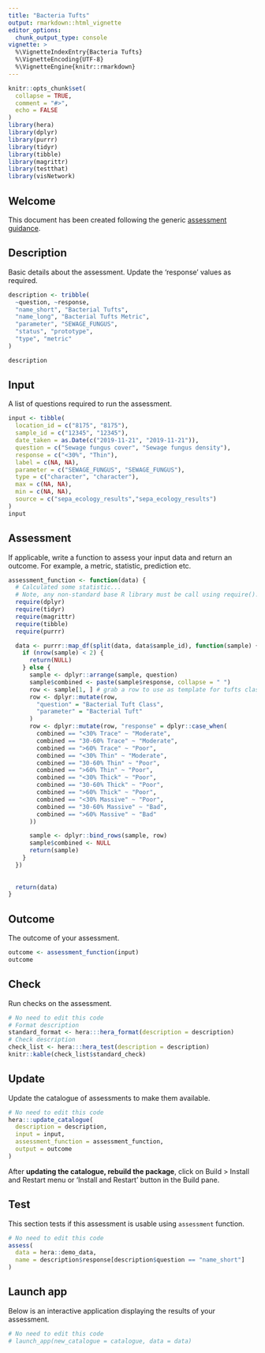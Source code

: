 ```yaml
---
title: "Bacteria Tufts"
output: rmarkdown::html_vignette
editor_options: 
  chunk_output_type: console
vignette: >
  %\VignetteIndexEntry{Bacteria Tufts}
  %\VignetteEncoding{UTF-8}  
  %\VignetteEngine{knitr::rmarkdown}
---
```


```r
knitr::opts_chunk$set(
  collapse = TRUE,
  comment = "#>",
  echo = FALSE
)
library(hera)
library(dplyr)
library(purrr)
library(tidyr)
library(tibble)
library(magrittr)
library(testthat)
library(visNetwork)
```

## Welcome

This document has been created following the generic [assessment guidance](https://ecodata1.github.io/hera/articles/development_guide.html).

<!-- Create a new regulatory assessment by updating the code info below, for guidance see https://ecodata1.github.io/hera/articles/development_guide.html  -->

## Description

Basic details about the assessment. Update the 'response' values as required.

```r

description <- tribble(
  ~question, ~response,
  "name_short", "Bacterial Tufts",
  "name_long", "Bacterial Tufts Metric",
  "parameter", "SEWAGE_FUNGUS",
  "status", "prototype",
  "type", "metric"
)

description
```

## Input

A list of questions required to run the assessment.

```r

input <- tibble(
  location_id = c("8175", "8175"),
  sample_id = c("12345", "12345"),
  date_taken = as.Date(c("2019-11-21", "2019-11-21")),
  question = c("Sewage fungus cover", "Sewage fungus density"),
  response = c("<30%", "Thin"),
  label = c(NA, NA),
  parameter = c("SEWAGE_FUNGUS", "SEWAGE_FUNGUS"),
  type = c("character", "character"),
  max = c(NA, NA),
  min = c(NA, NA),
  source = c("sepa_ecology_results","sepa_ecology_results")
)
input
```

## Assessment

If applicable, write a function to assess your input data and return an outcome. For example, a metric, statistic, prediction etc.

```r

assessment_function <- function(data) {
  # Calculated some statistic...
  # Note, any non-standard base R library must be call using require().
  require(dplyr)
  require(tidyr)
  require(magrittr)
  require(tibble)
  require(purrr)

  data <- purrr::map_df(split(data, data$sample_id), function(sample) {
    if (nrow(sample) < 2) {
      return(NULL)
    } else {
      sample <- dplyr::arrange(sample, question)
      sample$combined <- paste(sample$response, collapse = " ")
      row <- sample[1, ] # grab a row to use as template for tufts classification
      row <- dplyr::mutate(row,
        "question" = "Bacterial Tuft Class",
        "parameter" = "Bacterial Tuft"
      )
      row <- dplyr::mutate(row, "response" = dplyr::case_when(
        combined == "<30% Trace" ~ "Moderate",
        combined == "30-60% Trace" ~ "Moderate",
        combined == ">60% Trace" ~ "Poor",
        combined == "<30% Thin" ~ "Moderate",
        combined == "30-60% Thin" ~ "Poor",
        combined == ">60% Thin" ~ "Poor",
        combined == "<30% Thick" ~ "Poor",
        combined == "30-60% Thick" ~ "Poor",
        combined == ">60% Thick" ~ "Poor",
        combined == "<30% Massive" ~ "Poor",
        combined == "30-60% Massive" ~ "Bad",
        combined == ">60% Massive" ~ "Bad"
      ))

      sample <- dplyr::bind_rows(sample, row)
      sample$combined <- NULL
      return(sample)
    }
  })
  
  
  return(data)
}
```

## Outcome

The outcome of your assessment.

```r
outcome <- assessment_function(input)
outcome
```

## Check

Run checks on the assessment.

```r
# No need to edit this code
# Format description
standard_format <- hera:::hera_format(description = description) 
# Check description
check_list <- hera:::hera_test(description = description)
knitr::kable(check_list$standard_check)
```

## Update

Update the catalogue of assessments to make them available.

```r
# No need to edit this code
hera:::update_catalogue(
  description = description,
  input = input,
  assessment_function = assessment_function,
  output = outcome
)
```

After **updating the catalogue, rebuild the package**, click on Build > Install and Restart menu or 'Install and Restart' button in the Build pane.

## Test

This section tests if this assessment is usable using `assessment` function.

```r
# No need to edit this code
assess(
  data = hera::demo_data,
  name = description$response[description$question == "name_short"]
)
```

## Launch app

Below is an interactive application displaying the results of your assessment.

```r
# No need to edit this code
# launch_app(new_catalogue = catalogue, data = data)
```
